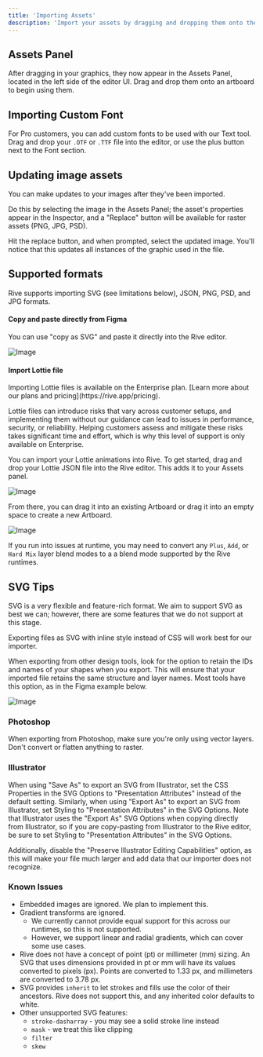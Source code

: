 ```yaml
---
title: 'Importing Assets'
description: 'Import your assets by dragging and dropping them onto the Rive Editor. You can import SVG, JSON, PNG, PSD, and JPG formats.'
---
```



<YouTube id="mWEHZzB4hLs" />

<YouTube id="zrK6zMy2uZg" />

## Assets Panel

After dragging in your graphics, they now appear in the Assets Panel, located in the left side of the editor UI. Drag and drop them onto an artboard to begin using them.

## Importing Custom Font

For Pro customers, you can add custom fonts to be used with our Text tool. Drag and drop your `.OTF` or `.TTF` file into the editor, or use the plus button next to the Font section.

## Updating image assets

You can make updates to your images after they've been imported.

Do this by selecting the image in the Assets Panel; the asset's properties appear in the Inspector, and a "Replace" button will be available for raster assets (PNG, JPG, PSD).

Hit the replace button, and when prompted, select the updated image. You'll notice that this updates all instances of the graphic used in the file.

## Supported formats

Rive supports importing SVG (see limitations below), JSON, PNG, PSD, and JPG formats.

#### Copy and paste directly from Figma

You can use "copy as SVG" and paste it directly into the Rive editor.

![Image](https://ucarecdn.com/ec7e980c-ea0a-4147-96df-f29b7dc2be2c/)

#### Import Lottie file

<Note>
  Importing Lottie files is available on the Enterprise plan. [Learn more about our plans and pricing](https://rive.app/pricing).

  Lottie files can introduce risks that vary across customer setups, and implementing them without our guidance can lead to issues in performance, security, or reliability. Helping customers assess and mitigate these risks takes significant time and effort, which is why this level of support is only available on Enterprise.
</Note>

You can import your Lottie animations into Rive. To get started, drag and drop your Lottie JSON file into the Rive editor. This adds it to your Assets panel.

![Image](/images/editor/fundamentals/12a13a71-d5d0-4ed2-a1b1-2fe49bbbb9df.webp)

From there, you can drag it into an existing Artboard or drag it into an empty space to create a new Artboard.

![Image](/images/editor/fundamentals/49c02a1d-18d9-4937-8ea1-bad52ba9ce4e.webp)

<Note>If you run into issues at runtime, you may need to convert any `Plus`, `Add`, or `Hard Mix` layer blend modes to a a blend mode supported by the Rive runtimes.</Note>

## SVG Tips

SVG is a very flexible and feature-rich format. We aim to support SVG as best we can; however, there are some features that we do not support at this stage.

Exporting files as SVG with inline style instead of CSS will work best for our importer.

When exporting from other design tools, look for the option to retain the IDs and names of your shapes when you export. This will ensure that your imported file retains the same structure and layer names. Most tools have this option, as in the Figma example below.

![Image](/images/editor/fundamentals/9a2b2c37-c330-4323-a4c6-9928fbac8d94.webp)

### Photoshop

When exporting from Photoshop, make sure you're only using vector layers. Don't convert or flatten anything to raster.

### Illustrator

When using "Save As" to export an SVG from Illustrator, set the CSS Properties in the SVG Options to "Presentation Attributes" instead of the default setting. Similarly, when using "Export As" to export an SVG from Illustrator, set Styling to "Presentation Attributes" in the SVG Options. Note that Illustrator uses the "Export As" SVG Options when copying directly from Illustrator, so if you are copy-pasting from Illustrator to the Rive editor, be sure to set Styling to "Presentation Attributes" in the SVG Options.

Additionally, disable the "Preserve Illustrator Editing Capabilities" option, as this will make your file much larger and add data that our importer does not recognize.

### Known Issues

- Embedded images are ignored. We plan to implement this.
- Gradient transforms are ignored.
  - We currently cannot provide equal support for this across our runtimes, so this is not supported.
  - However, we support linear and radial gradients, which can cover some use cases.
- Rive does not have a concept of point (pt) or millimeter (mm) sizing. An SVG that uses dimensions provided in pt or mm will have its values converted to pixels (px). Points are converted to 1.33 px, and millimeters are converted to 3.78 px.
- SVG provides `inherit` to let strokes and fills use the color of their ancestors. Rive does not support this, and any inherited color defaults to white.
- Other unsupported SVG features:
  - `stroke-dasharray` - you may see a solid stroke line instead
  - `mask` - we treat this like clipping
  - `filter`
  - `skew`